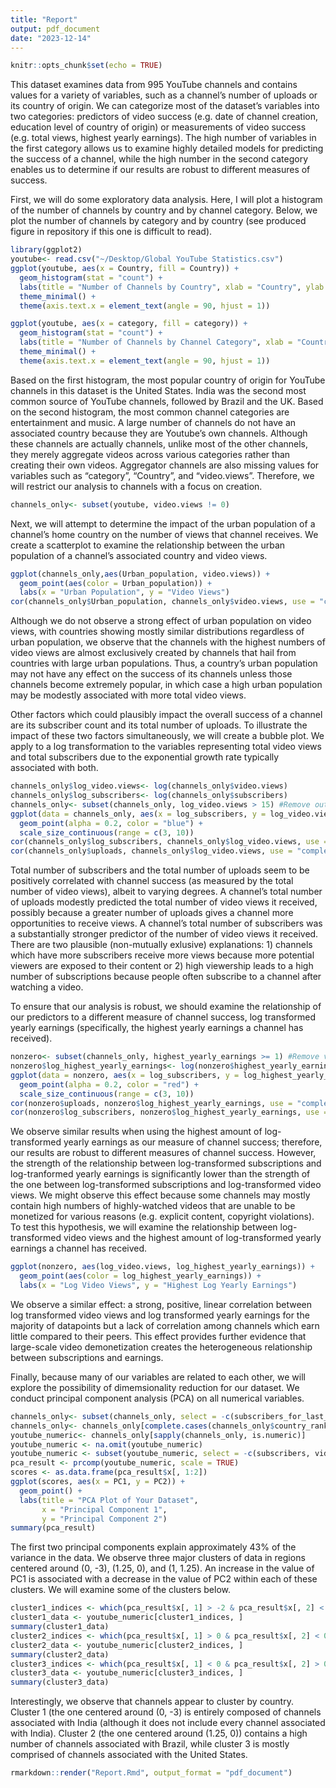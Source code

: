 ```yaml
---
title: "Report"
output: pdf_document
date: "2023-12-14"
---
```


```r
knitr::opts_chunk$set(echo = TRUE)
```

This dataset examines data from 995 YouTube channels and contains values for a variety of variables, such as a channel's number of uploads or its country of origin. We can categorize most of the dataset's variables into two categories: predictors of video success (e.g. date of channel creation, education level of country of origin) or measurements of video success (e.g. total views, highest yearly earnings). The high number of variables in the first category allows us to examine highly detailed models for predicting the success of a channel, while the high number in the second category enables us to determine if our results are robust to different measures of success.

First, we will do some exploratory data analysis. Here, I will plot a histogram of the number of channels by country and by channel category. Below, we plot the number of channels by category and by country (see produced figure in repository if this one is difficult to read).

```r
library(ggplot2)
youtube<- read.csv("~/Desktop/Global YouTube Statistics.csv")
ggplot(youtube, aes(x = Country, fill = Country)) + 
  geom_histogram(stat = "count") + 
  labs(title = "Number of Channels by Country", xlab = "Country", ylab = "Number of Channels") +
  theme_minimal() +
  theme(axis.text.x = element_text(angle = 90, hjust = 1))

ggplot(youtube, aes(x = category, fill = category)) + 
  geom_histogram(stat = "count") + 
  labs(title = "Number of Channels by Channel Category", xlab = "Country", ylab = "Number of Channels") +
  theme_minimal() +
  theme(axis.text.x = element_text(angle = 90, hjust = 1))
```

Based on the first histogram, the most popular country of origin for YouTube channels in this dataset is the United States. India was the second most common source of YouTube channels, followed by Brazil and the UK.  Based on the second histogram, the most common channel categories are entertainment and music. A large number of channels do not have an associated country because they are Youtube's own channels. Although these channels are actually channels, unlike most of the other channels, they merely aggregate videos across various categories rather than creating their own videos. Aggregator channels are also missing values for variables such as "category", "Country", and "video.views".  Therefore, we will restrict our analysis to channels with a focus on creation.

```r
channels_only<- subset(youtube, video.views != 0)
```

Next, we will attempt to determine the impact of the urban population of a channel's home country on the number of views that channel receives. We create a scatterplot to examine the relationship between the urban population of a channel's associated country and video views.

```r
ggplot(channels_only,aes(Urban_population, video.views)) +
  geom_point(aes(color = Urban_population)) +
  labs(x = "Urban Population", y = "Video Views")
cor(channels_only$Urban_population, channels_only$video.views, use = "complete.obs")
```

Although we do not observe a strong effect of urban population on video views, with countries showing mostly similar distributions regardless of urban population, we observe that the channels with the highest numbers of video views are almost exclusively created by channels that hail from countries with large urban populations. Thus, a country's urban population may not have any effect on the success of its channels unless those channels become extremely popular, in which case a high urban population may be modestly associated with more total video views.

Other factors which could plausibly impact the overall success of a channel are its subscriber count and its total number of uploads. To illustrate the impact of these two factors simultaneously, we will create a bubble plot. We apply to a log transformation to the variables representing total video views and total subscribers due to the exponential growth rate typically associated with both.

```r
channels_only$log_video.views<- log(channels_only$video.views)
channels_only$log_subscribers<- log(channels_only$subscribers)
channels_only<- subset(channels_only, log_video.views > 15) #Remove outliers
ggplot(data = channels_only, aes(x = log_subscribers, y = log_video.views, size = uploads)) +
  geom_point(alpha = 0.2, color = "blue") +
  scale_size_continuous(range = c(3, 10))
cor(channels_only$log_subscribers, channels_only$log_video.views, use = "complete.obs")
cor(channels_only$uploads, channels_only$log_video.views, use = "complete.obs")
```

Total number of subscribers and the total number of uploads seem to be positively correlated with channel success (as measured by the total number of video views), albeit to varying degrees. A channel's total number of uploads modestly predicted the total number of video views it received, possibly because a greater number of uploads gives a channel more opportunities to receive views. A channel's total number of subscribers was a substantially stronger predictor of the number of video views it received. There are two plausible (non-mutually exlusive) explanations: 1) channels which have more subscribers receive more views because more potential viewers are exposed to their content or 2) high viewership leads to a high number of subscriptions because people often subscribe to a channel after watching a video. 

To ensure that our analysis is robust, we should examine the relationship of our predictors to a different measure of channel success, log transformed yearly earnings (specifically, the highest yearly earnings a channel has received). 

```r
nonzero<- subset(channels_only, highest_yearly_earnings >= 1) #Remove values equal to zero, as they cannot be log transformed
nonzero$log_highest_yearly_earnings<- log(nonzero$highest_yearly_earnings)
ggplot(data = nonzero, aes(x = log_subscribers, y = log_highest_yearly_earnings, size = uploads)) +
  geom_point(alpha = 0.2, color = "red") +
  scale_size_continuous(range = c(3, 10))
cor(nonzero$uploads, nonzero$log_highest_yearly_earnings, use = "complete.obs")
cor(nonzero$log_subscribers, nonzero$log_highest_yearly_earnings, use = "complete.obs")
```

We observe similar results when using the highest amount of log-transformed yearly earnings as our measure of channel success; therefore, our results are robust to different measures of channel success. However, the strength of the relationship between log-transformed subscriptions and log-tranformed yearly earnings is significantly lower than the strength of the one between log-transformed subscriptions and log-transformed video views. We might observe this effect because some channels may mostly contain high numbers of highly-watched videos that are unable to be monetized for various reasons (e.g. explicit content, copyright violations). To test this hypothesis, we will examine the relationship between log-transformed video views and the highest amount of log-transformed yearly earnings a channel has received.

```r
ggplot(nonzero, aes(log_video.views, log_highest_yearly_earnings)) +
  geom_point(aes(color = log_highest_yearly_earnings)) +
  labs(x = "Log Video Views", y = "Highest Log Yearly Earnings")
```

We observe a similar effect: a strong, positive, linear correlation between log transformed video views and log transformed yearly earnings for the majority of datapoints but a lack of correlation among channels which earn little compared to their peers. This effect provides further evidence that large-scale video demonetization creates the heterogeneous relationship between subscriptions and earnings.

Finally, because many of our variables are related to each other, we will explore the possibility of dimemsionality reduction for our dataset. We conduct principal component analysis (PCA) on all numerical variables.

```r
channels_only<- subset(channels_only, select = -c(subscribers_for_last_30_days)) #Remove the "subscribers for last 30 days" variable, as it has many missing values
channels_only<- channels_only[complete.cases(channels_only$country_rank), ] #Remove channels without an associated country
youtube_numeric<- channels_only[sapply(channels_only, is.numeric)]
youtube_numeric <- na.omit(youtube_numeric)
youtube_numeric <- subset(youtube_numeric, select = -c(subscribers, video.views)) #Remove variables that were log transformed
pca_result <- prcomp(youtube_numeric, scale = TRUE)
scores <- as.data.frame(pca_result$x[, 1:2])
ggplot(scores, aes(x = PC1, y = PC2)) +
  geom_point() +
  labs(title = "PCA Plot of Your Dataset",
       x = "Principal Component 1",
       y = "Principal Component 2")
summary(pca_result)
```

The first two principal components explain approximately 43% of the variance in the data. We observe three major clusters of data in regions centered around (0, -3), (1.25, 0), and (1, 1.25). An increase in the value of PC1 is associated with a decrease in the value of PC2 within each of these clusters. We will examine some of the clusters below.

```r
cluster1_indices <- which(pca_result$x[, 1] > -2 & pca_result$x[, 2] < -2.5)
cluster1_data <- youtube_numeric[cluster1_indices, ]
summary(cluster1_data)
cluster2_indices <- which(pca_result$x[, 1] > 0 & pca_result$x[, 2] < 0.75 & pca_result$x[, 2] > -0.75)
cluster2_data <- youtube_numeric[cluster2_indices, ]
summary(cluster2_data)
cluster3_indices <- which(pca_result$x[, 1] < 0 & pca_result$x[, 2] > 0.75 & pca_result$x[, 2] < 1.875)
cluster3_data <- youtube_numeric[cluster3_indices, ]
summary(cluster3_data)
```

Interestingly, we observe that channels appear to cluster by country. Cluster 1 (the one centered around (0, -3) is entirely composed of channels associated with India (although it does not include every channel associated with India). Cluster 2 (the one centered around (1.25, 0)) contains a high number of channels associated with Brazil, while cluster 3 is mostly comprised of channels associated with the United States.

```r
rmarkdown::render("Report.Rmd", output_format = "pdf_document")
```
